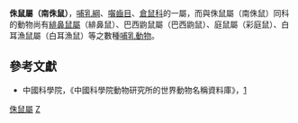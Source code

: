 {{Automatic taxobox
| taxon = Baiomys
| authority = 
}}

'''侏鼠屬（南侏鼠）'''，[[哺乳綱|哺乳綱]]、[[囓齒目|囓齒目]]、[[倉鼠科|倉鼠科]]的一屬，而與侏鼠屬（南侏鼠）同科的動物尚有[[緋鼻鼠屬|緋鼻鼠屬]]（緋鼻鼠）、巴西鼩鼠屬（巴西鼩鼠）、庭鼠屬（彩庭鼠）、白耳漁鼠屬（白耳漁鼠）等之數種[[哺乳動物|哺乳動物]]。

==參考文獻==
*中國科學院，《中國科學院動物研究所的世界動物名稱資料庫》，[https://web.archive.org/web/20050718232917/http://vzd.brim.ac.cn/division/fauna/index.asp]
{{Taxonbar|from=Q469583}}

[[Category:侏鼠屬|]]
[[Category:倉鼠科|Z]]